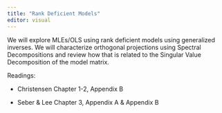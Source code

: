 ```yaml
---
title: "Rank Deficient Models"
editor: visual
---
```


We will explore MLEs/OLS using rank deficient models using generalized inverses. We will characterize orthogonal projections using Spectral Decompositions and review how that is related to the Singular Value Decomposition of the model matrix.

Readings:

-   Christensen Chapter 1-2, Appendix B

-   Seber & Lee Chapter 3, Appendix A & Appendix B
